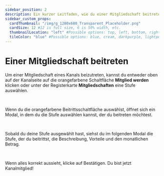 ```yaml
---
sidebar_position: 2
description: Ein kurzer Leitfaden, wie du einer Mitgliedschaft beitreten kannst, um ein Kanalmitglied zu werden.
sidebar_custom_props:
  cardThumbnail: "/img/g_1200x600_Transparent_Placeholder.png"
  cardSize: 12 #12 is full size, 6 is 50% width, etc.
  thumbnailLocation: "left" #Possible options: top, left, bottom, right, none
  tileColor: "blue" #Possible options: blue, cream, darkpurple, lightpurple, mauve, orange, pink, none
---
```


# Einer Mitgliedschaft beitreten

Um einer Mitgliedschaft eines Kanals beizutreten, kannst du entweder oben auf der Kanalseite auf die orangefarbene Schaltfläche **Mitglied werden** klicken oder unter der Registerkarte **Mitgliedschaften** eine Stufe auswählen.

<Image img="/img/de/channel_memberships_page_lady_fungus_arrows_dark.png#dark" />
<Image img="/img/de/channel_memberships_page_lady_fungus_arrows_light.png#light" />

Wenn du die orangefarbene Beitrittsschaltfläche auswählst, öffnet sich ein Modal, in dem du die Stufe auswählen kannst, der du beitreten möchtest.

<Image img="/img/de/join_membership_modal_selector_dark.png#dark" />
<Image img="/img/de/join_membership_modal_selector_light.png#light" />

Sobald du deine Stufe ausgewählt hast, siehst du im folgenden Modal die Stufe, der du beitrittst, die Beschreibung, Vorteile und den monatlichen Betrag.

<Image img="/img/de/join_membership_modal_confirm_dark.png#dark" />
<Image img="/img/de/join_membership_modal_confirm_light.png#light" />

Wenn alles korrekt aussieht, klicke auf Bestätigen. Du bist jetzt Kanalmitglied!
